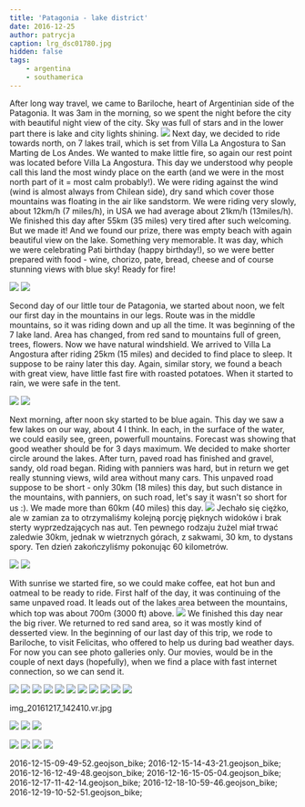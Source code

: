 ```yaml
---
title: 'Patagonia - lake district'
date: 2016-12-25
author: patrycja
caption: lrg_dsc01780.jpg
hidden: false
tags: 
    - argentina
    - southamerica
---
```



After long way travel, we came to Bariloche, heart of Argentinian side of the Patagonia. It was 3am in the morning, so we spent the night before the city with beautiful night view of the city. Sky was full of stars and in the lower part there is lake and city lights shining.
![](./20161215_075244.jpg)
Next day, we decided to ride towards north, on 7 lakes trail, which is set from Villa La Angostura to San Marting de Los Andes. We wanted to make little fire, so again our rest point was located before Villa La Angostura. This day we understood why people call this land the most windy place on the earth (and we were in the most north part of it = most calm probably!). We were riding against the wind (wind is almost always from Chilean side), dry sand which cover those mountains was floating in the air like sandstorm. We were riding very slowly, about 12km/h (7 miles/h), in USA we had average about 21km/h (13miles/h). We finished this day after 55km (35 miles) very tired after such welcoming. But we made it! And we found our prize, there was empty beach with again beautiful view on the lake. Something very memorable. It was day, which we were celebrating Pati birthday (happy birthday!), so we were better prepared with food - wine, chorizo, pate, bread, cheese and of course stunning views with blue sky! Ready for fire!

<grid>

![](./20161215_194059.jpg)
![](./dsc01710.jpg)

</grid>

Second day of our little tour de Patagonia, we started about noon, we felt our first day in the mountains in our legs. Route was in the middle mountains, so it was riding down and up all the time. It was beginning of the 7 lake land. Area has changed, from red sand to mountains full of green, trees, flowers. Now we have natural windshield. We arrived to Villa La Angostura after riding 25km (15 miles) and decided to find place to sleep. It suppose to be rainy later this day. Again, similar story, we found a beach with great view, have little fast fire with roasted potatoes. When it started to rain, we were safe in the tent.

<grid>

![](./20161217_065000.jpg)
![](./20161216_170816.jpg)

</grid>

Next morning, after noon sky started to be blue again. This day we saw a few lakes on our way, about 4 I think. In each, in the surface of the water, we could easily see, green, powerfull mountains. Forecast was showing that good weather should be for 3 days maximum. We decided to make shorter circle around the lakes. After turn, paved road has finished and gravel, sandy, old road began. Riding with panniers was hard, but in return we get really stunning views, wild area without many cars. This unpaved road suppose to be short - only 30km (18 miles) this day, but such distance in the mountains, with panniers, on such road, let's say it wasn't so short for us :). We made more than 60km (40 miles) this day.
![](./20161217_124650.jpg)
Jechało się ciężko, ale w zamian za to otrzymaliśmy kolejną porcję pięknych widoków i brak sterty wyprzedzających nas aut. Ten pewnego rodzaju żużel miał trwać zaledwie 30km, jednak w wietrznych górach, z sakwami, 30 km, to dystans spory. Ten dzień zakończyliśmy pokonując 60 kilometrów.

<grid>

![](./20161217_115838.jpg)
![](./20161217_192736.jpg)

</grid>

With sunrise we started fire, so we could make coffee, eat hot bun and oatmeal to be ready to ride. First half of the day, it was continuing of the same unpaved road. It leads out of the lakes area between the mountains, which top was about 700m (3000 ft) above.
![](./dsc01802.jpg)
We finished this day near the big river. We returned to red sand area, so it was mostly kind of desserted view. In the beginning of our last day of this trip, we rode to Bariloche, to visit Felicitas, who offered to help us during bad weather days. For now you can see photo galleries only.
Our movies, would be in the couple of next days (hopefully), when we find a place with fast internet connection, so we can  send it.

<grid>

![](./20161215_075938.jpg)
![](./20161215_163259.jpg)
![](./20161215_163311.jpg)
![](./20161215_194059.jpg)
![](./20161216_152933.jpg)
![](./dsc01787.jpg)
![](./dsc01700.jpg)
![](./dsc01737.jpg)
![](./dsc01776.jpg)
![](./20161217_124650.jpg)
![](./20161217_115854.jpg)

</grid>

<sphere>img_20161217_142410.vr.jpg</sphere>


<grid>

![](./20161217_192736.jpg)
![](./20161217_202823.jpg)
![](./20161218_140250.jpg)

</grid>
<grid columns="2">

![](./dsc01777.jpg)
![](./dsc01780.jpg)
![](./dsc01812.jpg)
![](./dsc01802.jpg)

</grid>

<gpx>
2016-12-15-09-49-52.geojson_bike;
2016-12-15-14-43-21.geojson_bike;
2016-12-16-12-49-48.geojson_bike;
2016-12-16-15-05-04.geojson_bike;
2016-12-17-11-42-14.geojson_bike;
2016-12-18-10-59-46.geojson_bike;
2016-12-19-10-52-51.geojson_bike;
</gpx>